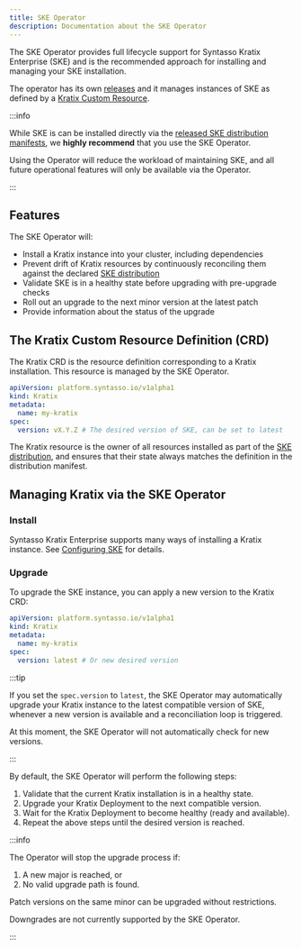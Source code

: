 ```yaml
---
title: SKE Operator
description: Documentation about the SKE Operator
---
```


The SKE Operator provides full lifecycle support for Syntasso Kratix Enterprise (SKE) and is the
recommended approach for installing and managing your SKE installation.

The operator has its own [releases](../releases/ske-operator) and it manages instances of
SKE as defined by a [Kratix Custom Resource](#the-kratix-custom-resource-definition-crd).

:::info

While SKE is can be installed directly via the [released SKE distribution
manifests](../releases/ske#overview), we **highly recommend** that you use the SKE Operator.

Using the Operator will reduce the workload of maintaining SKE, and all future operational
features will only be available via the Operator.

:::

## Features

The SKE Operator will:

* Install a Kratix instance into your cluster, including dependencies
* Prevent drift of Kratix resources by continuously reconciling them against the declared
[SKE distribution](../releases/ske#overview)
* Validate SKE is in a healthy state before upgrading with pre-upgrade checks
* Roll out an upgrade to the next minor version at the latest patch
* Provide information about the status of the upgrade

## The Kratix Custom Resource Definition (CRD)

The Kratix CRD is the resource definition corresponding to a Kratix installation. This
resource is managed by the SKE Operator.

```yaml
apiVersion: platform.syntasso.io/v1alpha1
kind: Kratix
metadata:
  name: my-kratix
spec:
  version: vX.Y.Z # The desired version of SKE, can be set to latest
```

The Kratix resource is the owner of all resources installed as part of the [SKE
distribution](../releases/ske#overview), and ensures that their state always matches the
definition in the distribution manifest.

## Managing Kratix via the SKE Operator

### Install

Syntasso Kratix Enterprise supports many ways of installing a Kratix instance. See
[Configuring SKE](./configuring-ske/intro) for details.

### Upgrade

To upgrade the SKE instance, you can apply a new version to the Kratix CRD:

```yaml
apiVersion: platform.syntasso.io/v1alpha1
kind: Kratix
metadata:
  name: my-kratix
spec:
  version: latest # Or new desired version
```

:::tip

If you set the `spec.version` to `latest`, the SKE Operator may automatically
upgrade your Kratix instance to the latest compatible version of SKE, whenever a
new version is available and a reconciliation loop is triggered.

At this moment, the SKE Operator will not automatically check for new versions.

:::

By default, the SKE Operator will perform the following steps:
1. Validate that the current Kratix installation is in a healthy state.
1. Upgrade your Kratix Deployment to the next compatible version.
1. Wait for the Kratix Deployment to become healthy (ready and available).
1. Repeat the above steps until the desired version is reached.

:::info

The Operator will stop the upgrade process if:

1. A new major is reached, or
1. No valid upgrade path is found.

Patch versions on the same minor can be upgraded without restrictions.

Downgrades are not currently supported by the SKE Operator.

:::

